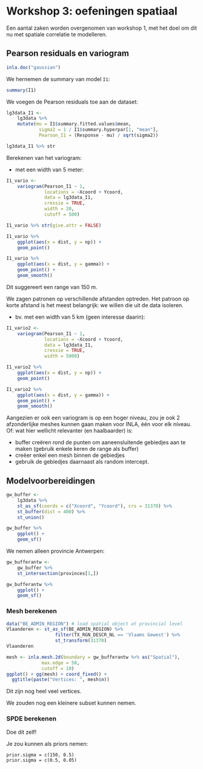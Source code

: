 # Workshop 3: oefeningen spatiaal

Een aantal zaken worden overgenomen van workshop 1, met het doel om dit nu met spatiale correlatie te modelleren.

## Pearson residuals en variogram

```r
inla.doc("gaussian")
```

We hernemen de summary van model `I1`:

```r
summary(I1)
```

We voegen de Pearson residuals toe aan de dataset:

```r
lg3data_I1 <- 
    lg3data %>% 
    mutate(mu = I1$summary.fitted.values$mean, 
            sigma2 = 1 / I1$summary.hyperpar[1, "mean"], 
            Pearson_I1 = (Response - mu) / sqrt(sigma2))
```


```r
lg3data_I1 %>% str
```


Berekenen van het variogram:

- met een width van 5 meter:

```r
I1_vario <- 
    variogram(Pearson_I1 ~ 1, 
              locations = ~Xcoord + Ycoord, 
              data = lg3data_I1, 
              cressie = TRUE,
              width = 20,
              cutoff = 500)
```

```r
I1_vario %>% str(give.attr = FALSE)
```

```r
I1_vario %>% 
    ggplot(aes(x = dist, y = np)) + 
    geom_point()
```

```r
I1_vario %>% 
    ggplot(aes(x = dist, y = gamma)) +
    geom_point() +
    geom_smooth()
```

Dit suggereert een range van 150 m.

We zagen patronen op verschillende afstanden optreden.
Het patroon op korte afstand is het meest belangrijk: we willen die uit de data isoleren.

- bv. met een width van 5 km (geen interesse daarin):

```r
I1_vario2 <- 
    variogram(Pearson_I1 ~ 1, 
              locations = ~Xcoord + Ycoord, 
              data = lg3data_I1, 
              cressie = TRUE,
              width = 5000)
```

```r
I1_vario2 %>% 
    ggplot(aes(x = dist, y = np)) + 
    geom_point()
```

```r
I1_vario2 %>% 
    ggplot(aes(x = dist, y = gamma)) +
    geom_point() +
    geom_smooth()
```

Aangezien er ook een variogram is op een hoger niveau, zou je ook 2 afzonderlijke meshes kunnen gaan maken voor INLA, één voor elk niveau. Of: wat hier wellicht relevanter (en haalbaarder) is:

- buffer creëren rond de punten om aaneensluitende gebiedjes aan te maken (gebruik enkele keren de range als buffer)
- creëer enkel een mesh binnen de gebiedjes
- gebruik de gebiedjes daarnaast als random intercept.


## Modelvoorbereidingen

```r
gw_buffer <- 
    lg3data %>% 
    st_as_sf(coords = c("Xcoord", "Ycoord"), crs = 31370) %>% 
    st_buffer(dist = 400) %>% 
    st_union()
```

```r
gw_buffer %>% 
    ggplot() +
    geom_sf()
```

We nemen alleen provincie Antwerpen:

```r
gw_bufferantw <- 
    gw_buffer %>% 
    st_intersection(provinces[1,])
```

```r
gw_bufferantw %>% 
    ggplot() +
    geom_sf()
```


### Mesh berekenen

```r
data("BE_ADMIN_REGION") # load spatial object at provincial level
Vlaanderen <- st_as_sf(BE_ADMIN_REGION) %>%
                  filter(TX_RGN_DESCR_NL == 'Vlaams Gewest') %>% 
                  st_transform(31370)
Vlaanderen
```

```r
mesh <- inla.mesh.2d(boundary = gw_bufferantw %>% as("Spatial"),
             max.edge = 50,
             cutoff = 10)
ggplot() + gg(mesh) + coord_fixed() + 
  ggtitle(paste("Vertices: ", mesh$n))
```

Dit zijn nog heel veel vertices.

We zouden nog een kleinere subset kunnen nemen.

### SPDE berekenen

Doe dit zelf!

Je zou kunnen als priors nemen:

```
prior.sigma = c(150, 0.5)
prior.sigma = c(0.5, 0.05)
```



